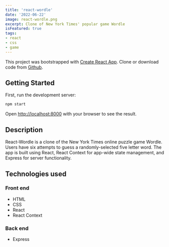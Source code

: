 ```yaml
---
title: 'react-wordle'
date: '2022-06-22'
image: react-wordle.png
excerpt: Clone of New York Times' popular game Wordle
isFeatured: true
tags:
- react
- css
- game
---
```


This project was bootstrapped with [Create React App](https://github.com/facebook/create-react-app). Clone or download code from <a href="https://github.com/alexfotopoulos/react-wordle" target="_blank">Github</a>.

## Getting Started

First, run the development server:

```bash
npm start
```

Open [http://localhost:8000](http://localhost:8000) with your browser to see the result.

## Description

React-Wordle is a clone of the New York Times online puzzle game Wordle. Users have six attempts to guess a randomly-selected five letter word. The app is built using React, React Context for app-wide state management, and Express for server functionality.

## Technologies used

### Front end
- HTML
- CSS
- React
- React Context

### Back end
- Express